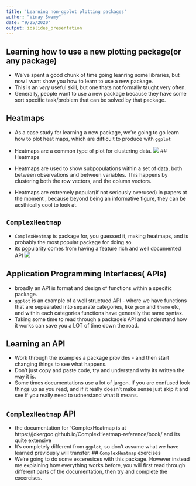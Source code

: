 ```yaml
---
title: 'Learning non-ggplot plotting packages'
author: "Vinay Swamy"
date: "9/25/2020"
output: ioslides_presentation
---
```


## Learning how to use a new plotting package(or any package)

- We've spent a good chunk of time going leanring some libraries, but now I want show you how to learn to use a new package.
- This is an *very* useful skill, but one thats not formally taught very often.
- Generally, people want to use a new package because they have some sort specific task/problem that can be solved by that package.

## Heatmaps 

- As a case study for learning a new package, we're going to go learn how to plot heat maps, which are difficult to produce with `ggplot`
-  Heatmaps are a common type of plot for clustering data.
![](../src/exapmle_heatmap.png)
## Heatmaps 

- Heatmaps are used to show subpopulations within a set of data, both between observations and between variables. This happens by clustering both the row vectors, and the column vectors. 
- Heatmaps are extremely popular(if not seriously overused) in papers at the moment , because beyond being an informative figure, they can be aesthically cool to look at.

## `ComplexHeatmap`

- `ComplexHeatmap` is package for, you guessed it, making heatmaps, and is probably the most popular package for doing so. 
- its popularity comes from having a feature rich and well documented API
![](../src/complex_heatmap_example.png)

## Application Programming Interfaces( APIs)

- broadly an API is format and design of functions within a specific package.
- `ggplot` is an example of a well structued API - where we have functions that are sepearated into separate categories, like `geom` and `theme` etc, and within each categories functions have generally the same syntax. 
- Taking some time to read through a package's API and understand how it works can save you a LOT of time down the road. 

## Learning an API
- Work through the examples a package provides - and then start changing things to see what happens. 
- Don't just copy and paste code, try and understand why its written the way it is.
- Some times documentations use a lot of jargon. If you are confused look things up as you read, and if it really doesn't make sense just skip it and see if you really need to udnerstand what it means.


## `ComplexHeatmap` API
- the documentation for `ComplexHeatmap is at https://jokergoo.github.io/ComplexHeatmap-reference/book/ and its quite extensive
- It's completely different from `ggplot`, so don't assume what we have learned previously will transfer. 
## `ComplexHeatmap` exercises
- We're going to do some exceresices with this package. However instead me explaining how everything works before, you will first read through different parts of the documentation, then try and complete the excercises. 







